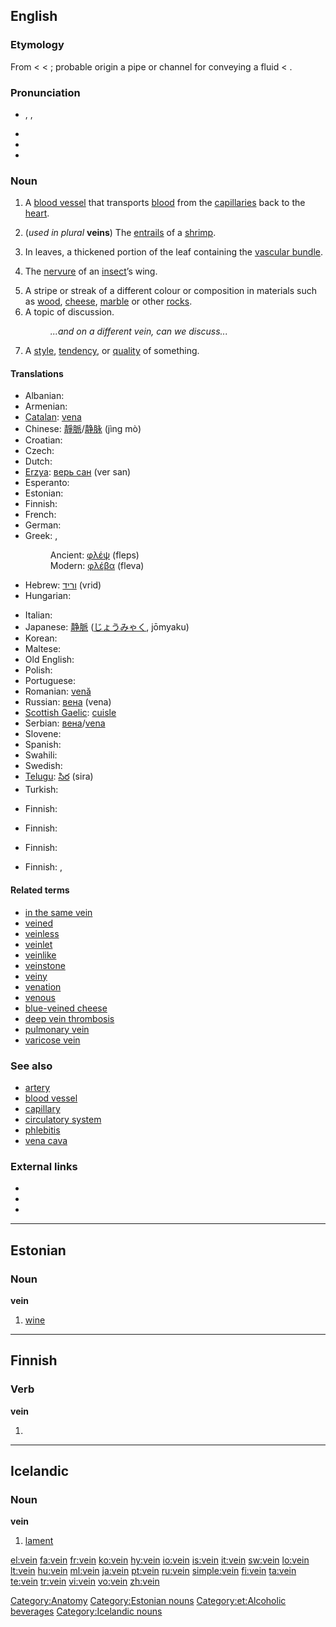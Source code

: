 {{wikipedia}}
==English==

===Etymology===
From {{etyl|enm}} < {{etyl|fro}} < {{etyl|la}} {{term|vena|vēna|lang=la|a blood-vessel, vein, artery, also a watercourse, a vein of metal, a vein or streak of wood or stone, a row of trees, strength, a person's natural bent, ect.}}; probable origin a pipe or channel for conveying a fluid < {{term|vehere|lang=la||to carry, convey}}.

===Pronunciation===
* {{a|UK|US}} {{enPR|vān}}, {{IPA|/veɪn/}}, {{SAMPA|/veIn/}}
* {{audio|en-us-vein.ogg|Audio (US)}}
* {{homophones|vain|vane}}
* {{rhymes|eɪn}}

===Noun===
{{en-noun}}

# {{anatomy}} A [[blood vessel]] that transports [[blood]] from the [[capillary|capillaries]] back to the [[heart]].
# (''used in plural'' '''veins''') The [[entrails]] of a [[shrimp]].
# {{botany}} In leaves, a thickened portion of the leaf containing the [[vascular bundle]].
# {{zoology}} The [[nervure]] of an [[insect]]’s wing.
# A stripe or streak of a different colour or composition in materials such as [[wood]], [[cheese]], [[marble]] or other [[rock]]s.
# A topic of discussion.
#: ''...and on a different vein, can we discuss...''
# A [[style]], [[tendency]], or [[quality]] of something.

====Translations====
{{trans-top|blood vessel}}
* Albanian: {{t-|sq|damar|xs=Albanian}}
* Armenian: {{t+|hy|երակ|tr=yerak}}
* [[Catalan]]: [[vena]] {{f}}
* Chinese: [[靜脈]]/[[静脉]] (jìng mò)
* Croatian: {{t-|hr|žila|f}}
* Czech: {{t-|cs|žíla|f}}
* Dutch: {{t+|nl|ader|m}}
* [[Erzya]]: [[верь сан]] (ver san)
* Esperanto: {{t-|eo|vejno|xs=Esperanto}}
* Estonian: {{t-|et|veen}}
* Finnish: {{t+|fi|laskimo}}
* French: {{t+|fr|veine|f}}
* German: {{t+|de|Ader|f}}
* Greek: ,
*: Ancient: [[φλέψ]] {{f}} (fleps)
*: Modern: [[φλέβα]] {{f}} (fleva)
* Hebrew: [[וריד]] (vrid) {{m}}
* Hungarian: {{t+|hu|ér}}
{{trans-mid}}
* Italian: {{t+|it|vena|f}}
* Japanese: [[静脈]] ([[じょうみゃく]], jōmyaku)
* Korean: {{t+|ko|정맥|sc=Hang}}
* Maltese: {{t-|mt|vina|f|xs=Maltese}}
* Old English: {{t-|ang|ædre|f|alt=ǣdre|xs=Old English}}
* Polish: {{t+|pl|żyła|f}}
* Portuguese: {{t+|pt|veia|f}}
* Romanian: [[venă]] {{f}}
* Russian: [[вена]] {{n}} (vena)
* [[Scottish Gaelic]]: [[cuisle]] {{f}}
* Serbian: [[вена]]/[[vena]] {{f}}
* Slovene: {{t-|sl|vena|f}}
* Spanish: {{t+|es|vena|f}}
* Swahili: {{t+|sw|mshipa|xs=Swahili}}
* Swedish: {{t+|sv|ven|c}}
* [[Telugu]]: [[సిర]] (sira)
* Turkish: {{t+|tr|damar}}
{{trans-bottom}}

{{trans-top|entrails of a shrimp}}
* Finnish: {{t+|fi|suoli}}
{{trans-mid}}
{{trans-bottom}}

{{trans-top|thickened portion of a leaf}}
* Finnish: {{t-|fi|suoni}}
{{trans-mid}}
{{trans-bottom}}

{{trans-top|nervure of insect’s wing}}
* Finnish: {{t-|fi|siipisuoni}}
{{trans-mid}}
{{trans-bottom}}

{{trans-top|stripe or streak in stone or other material}}
* Finnish: {{t-|fi|juonne}}, {{t-|fi|suoni}}
{{trans-mid}}
{{trans-bottom}}

====Related terms====
* [[in the same vein]]
* [[veined]]
* [[veinless]]
* [[veinlet]]
* [[veinlike]]
* [[veinstone]]
* [[veiny]]
* [[venation]]
* [[venous]]
* [[blue-veined cheese]]
* [[deep vein thrombosis]]
* [[pulmonary vein]]
* [[varicose vein]]

===See also===
* [[artery]]
* [[blood vessel]]
* [[capillary]]
* [[circulatory system]]
* [[phlebitis]]
* [[vena cava]]

===External links===
* {{R:Webster 1913}}
* {{R:Century 1911}}
* {{R:OneLook}}

[[Category:Anatomy]]

----

==Estonian==
{{wikipedia|lang=et}}

===Noun===
'''vein'''

# [[wine]]

[[Category:Estonian nouns]]
[[Category:et:Alcoholic beverages]]

----

==Finnish==

===Verb===
'''vein'''

# {{fi-form of|viedä|type=verb|pr=first-person|pl=singular|mood=indicative|tense=past}}

----

==Icelandic==

===Noun===
'''vein''' {{n}}

# [[lament]]

[[Category:Icelandic nouns]]

[[el:vein]]
[[fa:vein]]
[[fr:vein]]
[[ko:vein]]
[[hy:vein]]
[[io:vein]]
[[is:vein]]
[[it:vein]]
[[sw:vein]]
[[lo:vein]]
[[lt:vein]]
[[hu:vein]]
[[ml:vein]]
[[ja:vein]]
[[pt:vein]]
[[ru:vein]]
[[simple:vein]]
[[fi:vein]]
[[ta:vein]]
[[te:vein]]
[[tr:vein]]
[[vi:vein]]
[[vo:vein]]
[[zh:vein]]